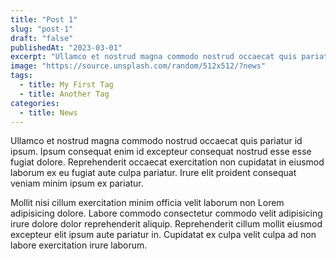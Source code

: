 ```yaml
---
title: "Post 1"
slug: "post-1"
draft: "false"
publishedAt: "2023-03-01"
excerpt: "Ullamco et nostrud magna commodo nostrud occaecat quis pariatur id ipsum. Ipsum consequat enim id excepteur consequat nostrud esse esse fugiat dolore."
image: "https://source.unsplash.com/random/512x512/?news"
tags:
  - title: My First Tag
  - title: Another Tag
categories:
  - title: News
---
```


Ullamco et nostrud magna commodo nostrud occaecat quis pariatur id ipsum. Ipsum
consequat enim id excepteur consequat nostrud esse esse fugiat dolore.
Reprehenderit occaecat exercitation non cupidatat in eiusmod laborum ex eu
fugiat aute culpa pariatur. Irure elit proident consequat veniam minim ipsum ex
pariatur.

Mollit nisi cillum exercitation minim officia velit laborum non Lorem
adipisicing dolore. Labore commodo consectetur commodo velit adipisicing irure
dolore dolor reprehenderit aliquip. Reprehenderit cillum mollit eiusmod
excepteur elit ipsum aute pariatur in. Cupidatat ex culpa velit culpa ad non
labore exercitation irure laborum.
